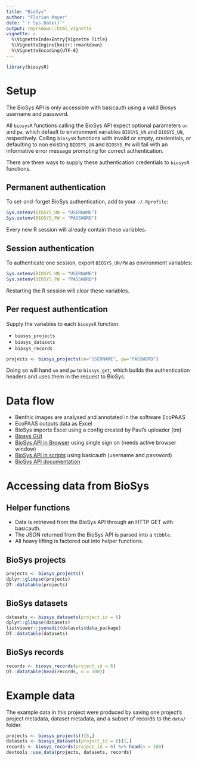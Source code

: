 ```yaml
---
title: "BioSys"
author: "Florian Mayer"
date: "`r Sys.Date()`"
output: rmarkdown::html_vignette
vignette: >
  %\VignetteIndexEntry{Vignette Title}
  %\VignetteEngine{knitr::rmarkdown}
  %\VignetteEncoding{UTF-8}
---
```


```r
library(biosysR)
```

# Setup
The BioSys API is only accessible with basicauth using a valid Biosys username 
and password.

All `biosysR` functions calling the BioSys API expect optional parameters `un` 
and `pw`, which default to environment variables `BIOSYS_UN` and `BIOSYS_UN`,
respectively. Calling `biosysR` functions with invalid or empty, credentials, or
defaulting to non existing `BIOSYS_UN` and `BIOSYS_PW` will fail with an 
informative error message prompting for correct authentication.

There are three ways to supply these authentication credentials to `biosysR` functions.

## Permanent authentication
To set-and-forget BioSys authentication, add to your `~/.Rprofile`:

```r
Sys.setenv(BIOSYS_UN = "USERNAME")
Sys.setenv(BIOSYS_PW = "PASSWORD")
```

Every new R session will already contain these variables.

## Session authentication
To authenticate one session, export `BIOSYS_UN/PW` as environment variables:

```r
Sys.setenv(BIOSYS_UN = "USERNAME")
Sys.setenv(BIOSYS_PW = "PASSWORD")
```

Restarting the R session will clear these variables.

## Per request authentication
Supply the variables to each `biosysR` function:

* `biosys_projects`
* `biosys_datasets`
* `biosys_records`

```r
projects <- biosys_projects(un="USERNAME", pw="PASSWORD")
```

Doing so will hand `un` and `pw` to `biosys_get`, which builds the authentication
headers and uses them in the request to BioSys.

# Data flow

* Benthic images are analysed and annotated in the software EcoPAAS
* EcoPAAS outputs data as Excel
* BioSys imports Excel using a config created by Paul's uploader (tm)
* [Biosys GUI](https://biosys.dbca.wa.gov.au/)
* [BioSys API in Browser](https://biosys.dbca.wa.gov.au/sso/api) 
using single sign on (needs active browser window)
* [BioSys API in scripts](https://biosys.dbca.wa.gov.au/api) using basicauth 
(username and password)
* [BioSys API documentation](https://biosys-admin.dbca.wa.gov.au/api/explorer/)

# Accessing data from BioSys
## Helper functions

* Data is retrieved from the BioSys API through an HTTP GET with basicauth.
* The JSON returned from the BioSys API is parsed into a `tibble`.
* All heavy lifting is factored out into helper functions.

## BioSys projects
```r
projects <- biosys_projects()
dplyr::glimpse(projects)
DT::datatable(projects)
```

## BioSys datasets
```r
datasets <- biosys_datasets(project_id = 6)
dplyr::glimpse(datasets)
listviewer::jsonedit(datasets$data_package)
DT::datatable(datasets)
```

## BioSys records
```r
records <- biosys_records(project_id = 6)
DT::datatable(head(records, n = 100))
```

# Example data
The example data in this project were produced by saving one project's
project metadata, dataset metadata, and a subset of records to the `data/` folder.

```r
projects <- biosys_projects()[6,]
datasets <- biosys_datasets(project_id = 6)[1,]
records <- biosys_records(project_id = 6) %>% head(n = 100)
devtools::use_data(projects, datasets, records)
```